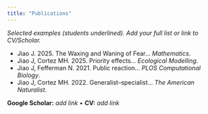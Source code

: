 ```yaml
---
title: "Publications"
---
```


_Selected examples (students underlined). Add your full list or link to CV/Scholar._

- Jiao J. 2025. The Waxing and Waning of Fear… *Mathematics*.
- Jiao J, Cortez MH. 2025. Priority effects… *Ecological Modelling*.
- Jiao J, Fefferman N. 2021. Public reaction… *PLOS Computational Biology*.
- Jiao J, Cortez MH. 2022. Generalist–specialist… *The American Naturalist*.

**Google Scholar:** _add link_ • **CV:** _add link_

